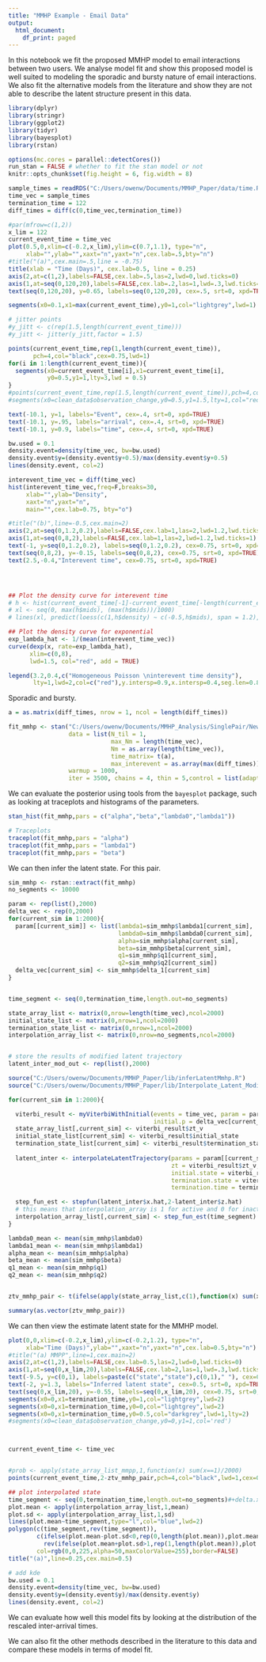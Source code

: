 ```yaml
---
title: "MMHP Example - Email Data"
output:
  html_document:
    df_print: paged
---
```


In this notebook we fit the proposed MMHP model to email interactions between two users. We analyse model fit and show this proposed model is well suited to modeling the sporadic and bursty nature of email interactions. We also fit the alternative models from the literature and show they are not able to describe the latent structure present in this data.

```r
library(dplyr)
library(stringr)
library(ggplot2)
library(tidyr)
library(bayesplot)
library(rstan)

options(mc.cores = parallel::detectCores())
run_stan = FALSE # whether to fit the stan model or not
knitr::opts_chunk$set(fig.height = 6, fig.width = 8)

```

```r
sample_times = readRDS("C:/Users/owenw/Documents/MMHP_Paper/data/time.RDS")
time_vec = sample_times
termination_time = 122
diff_times = diff(c(0,time_vec,termination_time))
```


```r
#par(mfrow=c(1,2))
x_lim = 122
current_event_time = time_vec
plot(0.5,0,xlim=c(-0.2,x_lim),ylim=c(0.7,1.1), type="n",
     xlab="",ylab="",xaxt="n",yaxt="n",cex.lab=.5,bty="n")
#title("(a)",cex.main=.5,line = -0.75)
title(xlab = "Time (Days)", cex.lab=0.5, line = 0.25)
axis(2,at=c(1,2),labels=FALSE,cex.lab=.5,las=2,lwd=0,lwd.ticks=0)
axis(1,at=seq(0,120,20),labels=FALSE,cex.lab=.2,las=1,lwd=.3,lwd.ticks=0.5)
text(seq(0,120,20), y=0.65, labels=seq(0,120,20), cex=.5, srt=0, xpd=TRUE)

segments(x0=0.1,x1=max(current_event_time),y0=1,col="lightgrey",lwd=1)

# jitter points
#y_jitt <- c(rep(1.5,length(current_event_time)))
#y_jitt <- jitter(y_jitt,factor = 1.5)

points(current_event_time,rep(1,length(current_event_time)),
       pch=4,col="black",cex=0.75,lwd=1)
for(i in 1:length(current_event_time)){
  segments(x0=current_event_time[i],x1=current_event_time[i],
           y0=0.5,y1=1,lty=3,lwd = 0.5)
}
#points(current_event_time,rep(1.5,length(current_event_time)),pch=4,col="black",cex=.5,lwd=1)
#segments(x0=clean_data$observation_change,y0=0.5,y1=1.5,lty=1,col="red") # add observation period

text(-10.1, y=1, labels="Event", cex=.4, srt=0, xpd=TRUE)
text(-10.1, y=.95, labels="arrival", cex=.4, srt=0, xpd=TRUE)
text(-10.1, y=0.9, labels="time", cex=.4, srt=0, xpd=TRUE)

bw.used = 0.1
density.event=density(time_vec, bw=bw.used)
density.event$y=(density.event$y+0.5)/max(density.event$y+0.5) 
lines(density.event, col=2)
```


```r
interevent_time_vec = diff(time_vec)
hist(interevent_time_vec,freq=F,breaks=30,
     xlab="",ylab="Density",
     xaxt="n",yaxt="n",
     main="",cex.lab=0.75, bty="o")

#title("(b)",line=-0.5,cex.main=2)
axis(2,at=seq(0,1.2,0.2),labels=FALSE,cex.lab=1,las=2,lwd=1.2,lwd.ticks=1)
axis(1,at=seq(0,8,2),labels=FALSE,cex.lab=1,las=2,lwd=1.2,lwd.ticks=1)
text(-1, y=seq(0,1.2,0.2), labels=seq(0,1.2,0.2), cex=0.75, srt=0, xpd=TRUE)
text(seq(0,8,2), y=-0.15, labels=seq(0,8,2), cex=0.75, srt=0, xpd=TRUE)
text(2.5,-0.4,"Interevent time", cex=0.75, srt=0, xpd=TRUE)




## Plot the density curve for interevent time
# h <- hist(current_event_time[-1]-current_event_time[-length(current_event_time)], plot = FALSE, breaks=10)
# xl <- seq(0, max(h$mids), (max(h$mids))/1000)
# lines(xl, predict(loess(c(1,h$density) ~ c(-0.5,h$mids), span = 1.2), xl), lwd = 3, col="blue")

## Plot the density curve for exponential
exp_lambda_hat <- 1/(mean(interevent_time_vec))
curve(dexp(x, rate=exp_lambda_hat),
      xlim=c(0,8),
      lwd=1.5, col="red", add = TRUE)

legend(3.2,0.4,c("Homogeneous Poisson \ninterevent time density"),
       lty=1,lwd=2,col=c("red"),y.intersp=0.9,x.intersp=0.4,seg.len=0.8,bty="n",cex=.55)
```

Sporadic and bursty.


```r
a = as.matrix(diff_times, nrow = 1, ncol = length(diff_times))

fit_mmhp <- stan("C:/Users/owenw/Documents/MMHP_Analysis/SinglePair/New_mmhp_Continuous.stan",
                 data = list(N_til = 1,
                             max_Nm = length(time_vec),
                             Nm = as.array(length(time_vec)),
                             time_matrix= t(a),
                             max_interevent = as.array(max(diff_times))),
                 warmup = 1000,
                 iter = 3500, chains = 4, thin = 5,control = list(adapt_delta=0.9))
```

We can evaluate the posterior using tools from the `bayesplot` package, such as looking at traceplots and
histograms of the parameters.

```r
stan_hist(fit_mmhp,pars = c("alpha","beta","lambda0","lambda1"))

# Traceplots
traceplot(fit_mmhp,pars = "alpha")
traceplot(fit_mmhp,pars = "lambda1")
traceplot(fit_mmhp,pars = "beta")

```

We can then infer the latent state. For this pair.

```r
sim_mmhp <- rstan::extract(fit_mmhp)
no_segments <- 10000

param <- rep(list(),2000)
delta_vec <- rep(0,2000)
for(current_sim in 1:2000){
  param[[current_sim]] <- list(lambda1=sim_mmhp$lambda1[current_sim],
                               lambda0=sim_mmhp$lambda0[current_sim],
                               alpha=sim_mmhp$alpha[current_sim], 
                               beta=sim_mmhp$beta[current_sim],
                               q1=sim_mmhp$q1[current_sim],
                               q2=sim_mmhp$q2[current_sim])
  delta_vec[current_sim] <- sim_mmhp$delta_1[current_sim]
}


time_segment <- seq(0,termination_time,length.out=no_segments)

state_array_list <- matrix(0,nrow=length(time_vec),ncol=2000)
initial_state_list <- matrix(0,nrow=1,ncol=2000)
termination_state_list <- matrix(0,nrow=1,ncol=2000)
interpolation_array_list <- matrix(0,nrow=no_segments,ncol=2000)


# store the results of modified latent trajectory
latent_inter_mod_out <- rep(list(),2000)

source("C:/Users/owenw/Documents/MMHP_Paper/lib/inferLatentMmhp.R")
source("C:/Users/owenw/Documents/MMHP_Paper/lib/Interpolate_Latent_Modified.R")

for(current_sim in 1:2000){

  viterbi_result <- myViterbiWithInitial(events = time_vec, param = param[[current_sim]],termination = termination_time,
                                         initial.p = delta_vec[current_sim] )
  state_array_list[,current_sim] <- viterbi_result$zt_v
  initial_state_list[current_sim] <- viterbi_result$initial_state
  termination_state_list[current_sim] <- viterbi_result$termination_state
  
  latent_inter <- interpolateLatentTrajectory(params = param[[current_sim]], events = time_vec,
                                              zt = viterbi_result$zt_v,
                                              initial.state = viterbi_result$initial_state,
                                              termination.state = viterbi_result$termination_state,
                                              termination.time = termination_time )

  step_fun_est <- stepfun(latent_inter$x.hat,2-latent_inter$z.hat)
  # this means that interpolation_array is 1 for active and 0 for inactive.
  interpolation_array_list[,current_sim] <- step_fun_est(time_segment)
}

lambda0_mean <- mean(sim_mmhp$lambda0)
lambda1_mean <- mean(sim_mmhp$lambda1) 
alpha_mean <- mean(sim_mmhp$alpha)
beta_mean <- mean(sim_mmhp$beta)
q1_mean <- mean(sim_mmhp$q1)
q2_mean <- mean(sim_mmhp$q2)


ztv_mmhp_pair <- t(ifelse(apply(state_array_list,c(1),function(x) sum(x==1)) >1000,1,2))

summary(as.vector(ztv_mmhp_pair))


```

We can then view the estimate latent state for the MMHP model.

```r
plot(0,0,xlim=c(-0.2,x_lim),ylim=c(-0.2,1.2), type="n",
     xlab="Time (Days)",ylab="",xaxt="n",yaxt="n",cex.lab=0.5,bty="n")
#title("(a) MMPP",line=1,cex.main=2)
axis(2,at=c(1,2),labels=FALSE,cex.lab=0.5,las=2,lwd=0,lwd.ticks=0)
axis(1,at=seq(0,x_lim,20),labels=FALSE,cex.lab=2,las=1,lwd=.3,lwd.ticks=0.5)
text(-9.5, y=c(0,1), labels=paste(c("state","state"),c(0,1)," "), cex=0.4, srt=0, xpd=TRUE)
text(-2, y=1.3, labels="Inferred latent state", cex=0.5, srt=0, xpd=TRUE)
text(seq(0,x_lim,20), y=-0.55, labels=seq(0,x_lim,20), cex=0.75, srt=0, xpd=TRUE)
segments(x0=0,x1=termination_time,y0=1,col="lightgrey",lwd=2)
segments(x0=0,x1=termination_time,y0=0,col="lightgrey",lwd=2)
segments(x0=0,x1=termination_time,y0=0.5,col="darkgrey",lwd=1,lty=2)
#segments(x0=clean_data$observation_change,y0=0,y1=1,col='red')



current_event_time <- time_vec


#prob <- apply(state_array_list_mmpp,1,function(x) sum(x==1)/2000)
points(current_event_time,2-ztv_mmhp_pair,pch=4,col="black",lwd=1,cex=0.75)

## plot interpolated state
time_segment <- seq(0,termination_time,length.out=no_segments)#+delta.x
plot.mean <- apply(interpolation_array_list,1,mean)
plot.sd <- apply(interpolation_array_list,1,sd)
lines(plot.mean~time_segment,type="l",col="blue",lwd=2)
polygon(c(time_segment,rev(time_segment)),
        c(ifelse(plot.mean-plot.sd<0,rep(0,length(plot.mean)),plot.mean-plot.sd),
          rev(ifelse(plot.mean+plot.sd>1,rep(1,length(plot.mean)),plot.mean+plot.sd))),
        col=rgb(0,0,225,alpha=50,maxColorValue=255),border=FALSE)
title("(a)",line=0.25,cex.main=0.5)

# add kde
bw.used = 0.1
density.event=density(time_vec, bw=bw.used)
density.event$y=(density.event$y)/max(density.event$y) 
lines(density.event, col=2)

```

We can evaluate how well this model fits by looking at the distribution of the rescaled inter-arrival 
times.


We can also fit the other methods described in the literature to this data and compare these models in terms of model fit.


